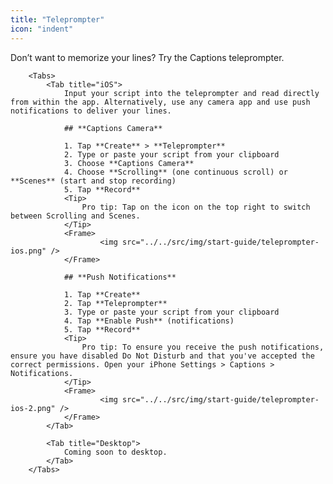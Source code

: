 ```yaml
---
title: "Teleprompter"
icon: "indent"
---
```


Don’t want to memorize your lines? Try the Captions teleprompter.

        <Tabs>
            <Tab title="iOS">
                Input your script into the teleprompter and read directly from within the app. Alternatively, use any camera app and use push notifications to deliver your lines.

                ## **Captions Camera**

                1. Tap **Create** > **Teleprompter**
                2. Type or paste your script from your clipboard
                3. Choose **Captions Camera**
                4. Choose **Scrolling** (one continuous scroll) or **Scenes** (start and stop recording)
                5. Tap **Record**
                <Tip>
                    Pro tip: Tap on the icon on the top right to switch between Scrolling and Scenes.
                </Tip>
                <Frame>
                        <img src="../../src/img/start-guide/teleprompter-ios.png" />
                </Frame>
                
                ## **Push Notifications**

                1. Tap **Create**
                2. Tap **Teleprompter**
                3. Type or paste your script from your clipboard
                4. Tap **Enable Push** (notifications)
                5. Tap **Record**
                <Tip>
                    Pro tip: To ensure you receive the push notifications, ensure you have disabled Do Not Disturb and that you've accepted the correct permissions. Open your iPhone Settings > Captions > Notifications.
                </Tip>
                <Frame>
                        <img src="../../src/img/start-guide/teleprompter-ios-2.png" />
                </Frame>
            </Tab>

            <Tab title="Desktop">
                Coming soon to desktop.
            </Tab>
        </Tabs>